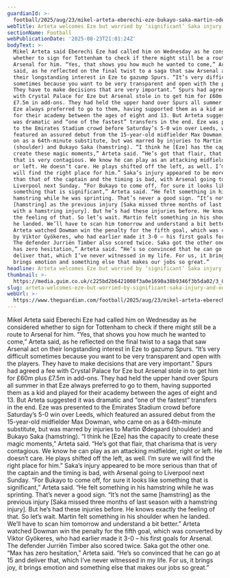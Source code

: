 ```yaml
---
guardianId: >-
  football/2025/aug/23/mikel-arteta-eberechi-eze-bukayo-saka-martin-odegaard-arsenal-leeds-football
webTitle: Arteta welcomes Eze but worried by ‘significant’ Saka injury and Ødegaard blow
sectionName: Football
webPublicationDate: '2025-08-23T21:01:24Z'
bodyText: >-
  Mikel Arteta said Eberechi Eze had called him on Wednesday as he considered
  whether to sign for Tottenham to check if there might still be a route to
  Arsenal for him. “Yes, that shows you how much he wanted to come,” Arteta
  said, as he reflected on the final twist to a saga that saw Arsenal act on
  their longstanding interest in Eze to gazump Spurs. “It’s very difficult
  sometimes because you want to be very transparent and open with the players.
  They have to make decisions that are very important.” Spurs had agreed a fee
  with Crystal Palace for Eze but Arsenal stole in to get him for £60m plus
  £7.5m in add-ons. They had held the upper hand over Spurs all summer in that
  Eze always preferred to go to them, having supported them as a kid and played
  for their academy between the ages of eight and 13. But Arteta suggested it
  was dramatic and “one of the fastest” transfers in the end. Eze was presented
  to the Emirates Stadium crowd before Saturday’s 5-0 win over Leeds, which
  featured an assured debut from the 15-year-old midfielder Max Dowman, who came
  on as a 64th-minute substitute, but was marred by injuries to Martin Ødegaard
  (shoulder) and Bukayo Saka (hamstring). “I think he [Eze] has the capacity to
  create these magic moments,” Arteta said. “He’s got that flair, that charisma
  that is very contagious. We know he can play as an attacking midfielder, right
  or left. He doesn’t care. He plays shifted off the left, as well. I’m sure we
  will find the right place for him.” Saka’s injury appeared to be more serious
  than that of the captain and the timing is bad, with Arsenal going to
  Liverpool next Sunday. “For Bukayo to come off, for sure it looks like
  something that is significant,” Arteta said. “He felt something in his
  hamstring while he was sprinting. That’s never a good sign. “It’s not the same
  [hamstring] as the previous injury [Saka missed three months of last season
  with a hamstring injury]. But he’s had these injuries before. He knows exactly
  the feeling of that. So let’s wait. Martin felt something in his shoulder when
  he landed. We’ll have to scan him tomorrow and understand a bit better.”
  Arteta watched Dowman win the penalty for the fifth goal, which was converted
  by Viktor Gyökeres, who had earlier made it 3-0 – his first goals for Arsenal.
  The defender Jurriën Timber also scored twice. Saka got the other one. “Max
  has zero hesitation,” Arteta said. “He’s so convinced that he can go at 15 and
  deliver that, which I’ve never witnessed in my life. For us, it brings joy, it
  brings emotion and something else that makes our jobs so great.”
headline: Arteta welcomes Eze but worried by ‘significant’ Saka injury and Ødegaard blow
thumbnail: >-
  https://media.guim.co.uk/c225bd2b6421008f3a0e1690a38b9346f3b5da02/3_0_2935_2347/500.jpg
slug: arteta-welcomes-eze-but-worried-by-significant-saka-injury-and-odegaard-blow
webUrl: >-
  https://www.theguardian.com/football/2025/aug/23/mikel-arteta-eberechi-eze-bukayo-saka-martin-odegaard-arsenal-leeds-football
---
```

Mikel Arteta said Eberechi Eze had called him on Wednesday as he considered whether to sign for Tottenham to check if there might still be a route to Arsenal for him. “Yes, that shows you how much he wanted to come,” Arteta said, as he reflected on the final twist to a saga that saw Arsenal act on their longstanding interest in Eze to gazump Spurs. “It’s very difficult sometimes because you want to be very transparent and open with the players. They have to make decisions that are very important.” Spurs had agreed a fee with Crystal Palace for Eze but Arsenal stole in to get him for £60m plus £7.5m in add-ons. They had held the upper hand over Spurs all summer in that Eze always preferred to go to them, having supported them as a kid and played for their academy between the ages of eight and 13. But Arteta suggested it was dramatic and “one of the fastest” transfers in the end. Eze was presented to the Emirates Stadium crowd before Saturday’s 5-0 win over Leeds, which featured an assured debut from the 15-year-old midfielder Max Dowman, who came on as a 64th-minute substitute, but was marred by injuries to Martin Ødegaard (shoulder) and Bukayo Saka (hamstring). “I think he [Eze] has the capacity to create these magic moments,” Arteta said. “He’s got that flair, that charisma that is very contagious. We know he can play as an attacking midfielder, right or left. He doesn’t care. He plays shifted off the left, as well. I’m sure we will find the right place for him.” Saka’s injury appeared to be more serious than that of the captain and the timing is bad, with Arsenal going to Liverpool next Sunday. “For Bukayo to come off, for sure it looks like something that is significant,” Arteta said. “He felt something in his hamstring while he was sprinting. That’s never a good sign. “It’s not the same [hamstring] as the previous injury [Saka missed three months of last season with a hamstring injury]. But he’s had these injuries before. He knows exactly the feeling of that. So let’s wait. Martin felt something in his shoulder when he landed. We’ll have to scan him tomorrow and understand a bit better.” Arteta watched Dowman win the penalty for the fifth goal, which was converted by Viktor Gyökeres, who had earlier made it 3-0 – his first goals for Arsenal. The defender Jurriën Timber also scored twice. Saka got the other one. “Max has zero hesitation,” Arteta said. “He’s so convinced that he can go at 15 and deliver that, which I’ve never witnessed in my life. For us, it brings joy, it brings emotion and something else that makes our jobs so great.”
